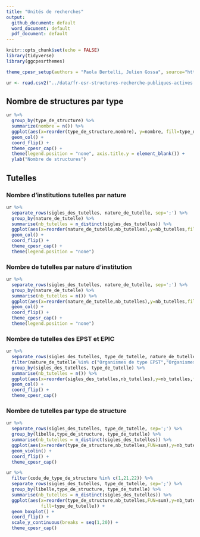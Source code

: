```yaml
---
title: "Unités de recherches"
output:
  github_document: default
  word_document: default
  pdf_document: default
---
```


```r
knitr::opts_chunk$set(echo = FALSE)
library(tidyverse)
library(ggcpesrthemes)

theme_cpesr_setup(authors = "Paola Bertelli, Julien Gossa", source="https://data.enseignementsup-recherche.gouv.fr/explore/dataset/fr-esr-structures-recherche-publiques-actives/")

ur <- read.csv2("../data/fr-esr-structures-recherche-publiques-actives.csv")
```


## Nombre de structures par type

```r
ur %>% 
  group_by(type_de_structure) %>%
  summarize(nombre = n()) %>%
  ggplot(aes(x=reorder(type_de_structure,nombre), y=nombre, fill=type_de_structure)) + 
  geom_col() +
  coord_flip() +
  theme_cpesr_cap() +
  theme(legend.position = "none", axis.title.y = element_blank()) +
  ylab("Nombre de structures")
```


## Tutelles

### Nombre d'institutions tutelles par nature

```r
ur %>% 
  separate_rows(sigles_des_tutelles, nature_de_tutelle, sep=';') %>%
  group_by(nature_de_tutelle) %>%
  summarise(nb_tutelles = n_distinct(sigles_des_tutelles)) %>%
  ggplot(aes(x=reorder(nature_de_tutelle,nb_tutelles),y=nb_tutelles,fill=nature_de_tutelle)) +
  geom_col() +
  coord_flip() +
  theme_cpesr_cap() +
  theme(legend.position = "none")
```

### Nombre de tutelles par nature d'institution

```r
ur %>% 
  separate_rows(sigles_des_tutelles, nature_de_tutelle, sep=';') %>%
  group_by(nature_de_tutelle) %>%
  summarise(nb_tutelles = n()) %>%
  ggplot(aes(x=reorder(nature_de_tutelle,nb_tutelles),y=nb_tutelles,fill=nature_de_tutelle)) +
  geom_col() +
  coord_flip() +
  theme_cpesr_cap() +
  theme(legend.position = "none")
```

### Nombre de tutelles des EPST et EPIC

```r
ur %>% 
  separate_rows(sigles_des_tutelles, type_de_tutelle, nature_de_tutelle, sep=';') %>%
  filter(nature_de_tutelle %in% c("Organismes de type EPST","Organismes de type EPIC")) %>%
  group_by(sigles_des_tutelles, type_de_tutelle) %>%
  summarise(nb_tutelles = n()) %>% 
  ggplot(aes(x=reorder(sigles_des_tutelles,nb_tutelles),y=nb_tutelles,fill=type_de_tutelle)) +
  geom_col() +
  coord_flip() +
  theme_cpesr_cap()
```

### Nombre de tutelles par type de structure

```r
ur %>% 
  separate_rows(sigles_des_tutelles, type_de_tutelle, sep=';') %>%
  group_by(libelle,type_de_structure, type_de_tutelle) %>%
  summarise(nb_tutelles = n_distinct(sigles_des_tutelles)) %>%
  ggplot(aes(x=reorder(type_de_structure,nb_tutelles,FUN=sum),y=nb_tutelles,color=type_de_tutelle)) +
  geom_violin() +
  coord_flip() +
  theme_cpesr_cap()
```

```r
ur %>% 
  filter(code_de_type_de_structure %in% c(1,21,22)) %>%
  separate_rows(sigles_des_tutelles, type_de_tutelle, sep=';') %>%
  group_by(libelle,type_de_structure, type_de_tutelle) %>%
  summarise(nb_tutelles = n_distinct(sigles_des_tutelles)) %>%
  ggplot(aes(x=reorder(type_de_structure,nb_tutelles,FUN=sum),y=nb_tutelles,
             fill=type_de_tutelle)) +
  geom_boxplot() +
  coord_flip() +
  scale_y_continuous(breaks = seq(1,20)) +
  theme_cpesr_cap()
```



